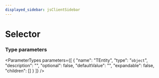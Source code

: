 ```yaml
---
displayed_sidebar: jsClientSidebar
---
```



# Selector

### Type parameters

<ParameterTypes parameters={[
  {
    "name": "TEntity",
    "type": "`object`",
    "description": "",
    "optional": false,
    "defaultValue": "",
    "expandable": false,
    "children": []
  }
]} />
